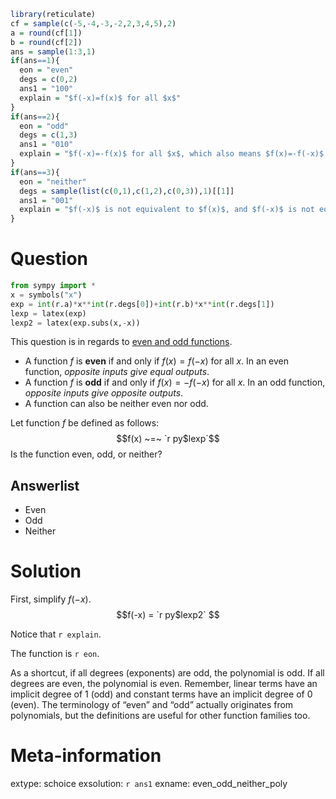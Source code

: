 ```r
library(reticulate)
cf = sample(c(-5,-4,-3,-2,2,3,4,5),2)
a = round(cf[1])
b = round(cf[2])
ans = sample(1:3,1)
if(ans==1){
  eon = "even"
  degs = c(0,2)
  ans1 = "100"
  explain = "$f(-x)=f(x)$ for all $x$"
}
if(ans==2){
  eon = "odd"
  degs = c(1,3)
  ans1 = "010"
  explain = "$f(-x)=-f(x)$ for all $x$, which also means $f(x)=-f(-x)$ for all $x$"
}
if(ans==3){
  eon = "neither"
  degs = sample(list(c(0,1),c(1,2),c(0,3)),1)[[1]]
  ans1 = "001"
  explain = "$f(-x)$ is not equivalent to $f(x)$, and $f(-x)$ is not equivalent to $-f(x)$"
}
```



Question
========

```python
from sympy import *
x = symbols("x")
exp = int(r.a)*x**int(r.degs[0])+int(r.b)*x**int(r.degs[1])
lexp = latex(exp)
lexp2 = latex(exp.subs(x,-x))
```

This question is in regards to [even and odd functions](https://en.wikipedia.org/wiki/Even_and_odd_functions){target="_blank"}.

* A function $f$ is **even** if and only if $f(x)=f(-x)$ for all $x$. In an even function, *opposite inputs give equal outputs*.
* A function $f$ is **odd** if and only if $f(x)=-f(-x)$ for all $x$. In an odd function, *opposite inputs give opposite outputs*.
* A function can also be neither even nor odd.

Let function $f$ be defined as follows:
$$f(x) ~=~ `r py$lexp`$$
Is the function even, odd, or neither?

Answerlist
--------

* Even
* Odd
* Neither


Solution
========

First, simplify $f(-x)$.
$$f(-x) = `r py$lexp2` $$

Notice that `r explain`.

The function is `r eon`.

As a shortcut, if all degrees (exponents) are odd, the polynomial is odd. If all degrees are even, the polynomial is even. Remember, linear terms have an implicit degree of 1 (odd) and constant terms have an implicit degree of 0 (even). The terminology of "even" and "odd" actually originates from polynomials, but the definitions are useful for other function families too.


Meta-information
============
extype: schoice
exsolution: `r ans1`
exname: even_odd_neither_poly